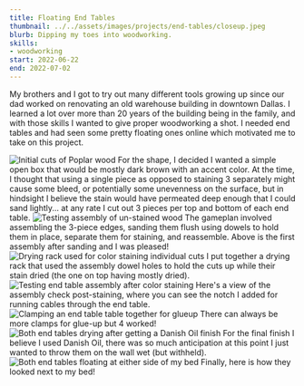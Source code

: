 ```yaml
---
title: Floating End Tables
thumbnail: ../../assets/images/projects/end-tables/closeup.jpeg
blurb: Dipping my toes into woodworking.
skills:
- woodworking
start: 2022-06-22
end: 2022-07-02
---
```



My brothers and I got to try out many different tools growing up since our dad worked on renovating an old warehouse building in downtown Dallas. I learned a lot over more than 20 years of the building being in the family, and with those skills I wanted to give proper woodworking a shot. I needed end tables and had seen some pretty floating ones online which motivated me to take on this project.

<Image class="m-y-6" alt="Initial cuts of Poplar wood" src={cuts} />
For the shape, I decided I wanted a simple open box that would be mostly dark brown with an accent color. At the time, I thought that using a single piece as opposed to staining 3 separately might cause some bleed, or potentially some unevenness on the surface, but in hindsight I believe the stain would have permeated deep enough that I could sand lightly... at any rate I cut out 3 pieces per top and bottom of each end table.

<Image class="m-y-6" alt="Testing assembly of un-stained wood" src={assemblyTest} />
The gameplan involved assembling the 3-piece edges, sanding them flush using dowels to hold them in place, separate them for staining, and reassemble. Above is the first assembly after sanding and I was pleased!

<Image class="m-y-6" alt="Drying rack used for color staining individual cuts" src={dryingRack} />
I put together a drying rack that used the assembly dowel holes to hold the cuts up while their stain dried (the one on top having mostly dried).

<Image class="m-y-6" alt="Testing end table assembly after color staining" src={stainAssemblyTest} />
Here's a view of the assembly check post-staining, where you can see the notch I added for running cables through the end table.

<Image class="m-y-6" alt="Clamping an end table table together for glueup" src={glueup} />
There can always be more clamps for glue-up but 4 worked!

<Image class="m-y-6" alt="Both end tables drying after getting a Danish Oil finish" src={finalStain} />
For the final finish I believe I used Danish Oil, there was so much anticipation at this point I just wanted to throw them on the wall wet (but withheld).

<Image class="m-y-6" alt="Both end tables floating at either side of my bed" src={home} />
Finally, here is how they looked next to my bed!
